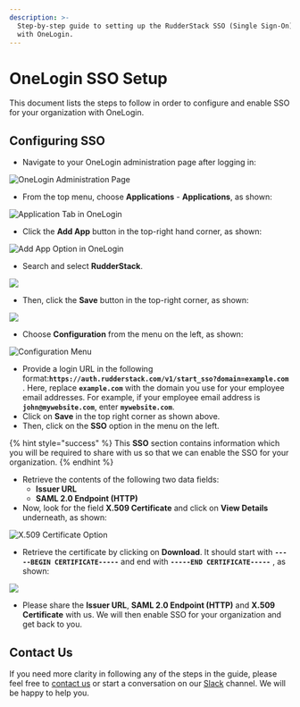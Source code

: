 ```yaml
---
description: >-
  Step-by-step guide to setting up the RudderStack SSO (Single Sign-On) feature
  with OneLogin.
---
```


# OneLogin SSO Setup

This document lists the steps to follow in order to configure and enable SSO for your organization with OneLogin.

## Configuring SSO

* Navigate to your OneLogin administration page after logging in:

![OneLogin Administration Page](../../.gitbook/assets/1%20%2811%29.png)

* From the top menu, choose **Applications** - **Applications**, as shown:

![Application Tab in OneLogin](../../.gitbook/assets/2%20%286%29.png)

* Click the **Add App** button in the top-right hand corner, as shown:

![Add App Option in OneLogin](../../.gitbook/assets/3%20%282%29%20%281%29.png)

* Search and select **RudderStack**.

![](../../.gitbook/assets/image%20%2858%29.png)

* Then, click the **Save** button in the top-right corner, as shown:

![](../../.gitbook/assets/4%20%284%29.png)

* Choose **Configuration** from the menu on the left, as shown:

![Configuration Menu](../../.gitbook/assets/image%20%2832%29.png)

* Provide a login URL in the following format:**`https://auth.rudderstack.com/v1/start_sso?domain=example.com`** . Here, replace **`example.com`** with the domain you use for your employee email addresses. For example, if your employee email address is **`john@mywebsite.com`**, enter **`mywebsite.com`**.
* Click on **Save** in the top right corner as shown above.
* Then, click on the **SSO** option in the menu on the left.

{% hint style="success" %}
This **SSO** section contains information which you will be required to share with us so that we can enable the SSO for your organization.
{% endhint %}

* Retrieve the contents of the following two data fields:
  * **Issuer URL**
  * **SAML 2.0 Endpoint \(HTTP\)**
* Now, look for the field **X.509 Certificate** and click on **View Details** underneath, as shown:

![X.509 Certificate Option](../../.gitbook/assets/image%20%2835%29.png)

* Retrieve the certificate by clicking on **Download**. It should start with **`-----BEGIN CERTIFICATE-----`** and end with **`-----END CERTIFICATE-----`** , as shown:

![](../../.gitbook/assets/5%20%288%29%20%281%29%20%281%29.png)

* Please share the **Issuer URL**, **SAML 2.0 Endpoint \(HTTP\)** and **X.509 Certificate** with us. We will then enable SSO for your organization and get back to you.

## Contact Us

If you need more clarity in following any of the steps in the guide, please feel free to [contact us](mailto:%20docs@rudderstack.com) or start a conversation on our [Slack](https://resources.rudderstack.com/join-rudderstack-slack) channel. We will be happy to help you.

